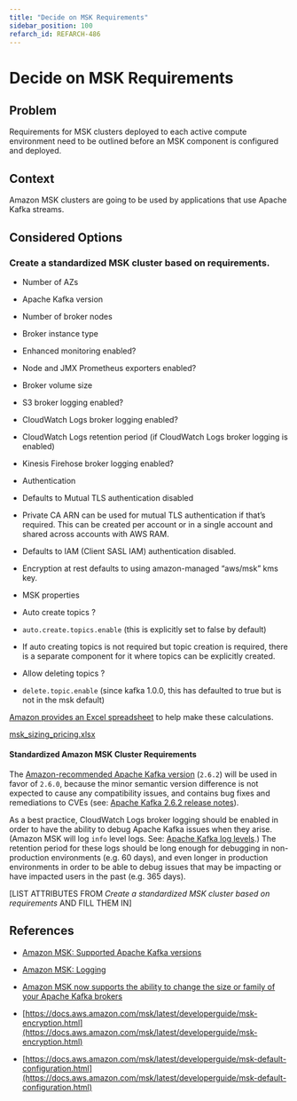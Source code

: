 ```yaml
---
title: "Decide on MSK Requirements"
sidebar_position: 100
refarch_id: REFARCH-486
---
```


# Decide on MSK Requirements

## Problem
Requirements for MSK clusters deployed to each active compute environment need to be outlined before an MSK component is configured and deployed.

## Context
Amazon MSK clusters are going to be used by applications that use Apache Kafka streams.

## Considered Options

### Create a standardized MSK cluster based on requirements.

- Number of AZs

- Apache Kafka version

- Number of broker nodes

- Broker instance type

- Enhanced monitoring enabled?

- Node and JMX Prometheus exporters enabled?

- Broker volume size

- S3 broker logging enabled?

- CloudWatch Logs broker logging enabled?

- CloudWatch Logs retention period (if CloudWatch Logs broker logging is enabled)

- Kinesis Firehose broker logging enabled?

- Authentication

- Defaults to Mutual TLS authentication disabled

- Private CA ARN can be used for mutual TLS authentication if that’s required. This can be created per account or in a single account and shared across accounts with AWS RAM.

- Defaults to IAM (Client SASL IAM) authentication disabled.

- Encryption at rest defaults to using amazon-managed “aws/msk” kms key.

- MSK properties

- Auto create topics ?

- `auto.create.topics.enable` (this is explicitly set to false by default)

- If auto creating topics is not required but topic creation is required, there is a separate component for it where topics can be explicitly created.

- Allow deleting topics ?

- `delete.topic.enable` (since kafka 1.0.0, this has defaulted to true but is not in the msk default)

[Amazon provides an Excel spreadsheet](https://amazonmsk.s3.amazonaws.com/MSK_Sizing_Pricing.xlsx) to help make these calculations.

[msk_sizing_pricing.xlsx](/assets/refarch/msk_sizing_pricing.xlsx)

#### Standardized Amazon MSK Cluster Requirements

The [Amazon-recommended Apache Kafka version](https://docs.aws.amazon.com/msk/latest/developerguide/supported-kafka-versions.html#2.6.2) (`2.6.2`) will be used in favor of `2.6.0`, because the minor semantic version difference is not expected to cause any compatibility issues, and contains bug fixes and remediations to CVEs (see: [Apache Kafka 2.6.2 release notes](https://downloads.apache.org/kafka/2.6.2/RELEASE_NOTES.html)).

As a best practice, CloudWatch Logs broker logging should be enabled in order to have the ability to debug Apache Kafka issues when they arise. (Amazon MSK will log `info` level logs. See: [Apache Kafka log levels](https://httpd.apache.org/docs/2.4/mod/core.html#loglevel).) The retention period for these logs should be long enough for debugging in non-production environments (e.g. 60 days), and even longer in production environments in order to be able to debug issues that may be impacting or have impacted users in the past (e.g. 365 days).

[LIST ATTRIBUTES FROM _Create a standardized MSK cluster based on requirements_ AND FILL THEM IN]

## References

- [Amazon MSK: Supported Apache Kafka versions](https://docs.aws.amazon.com/msk/latest/developerguide/supported-kafka-versions.html)

- [Amazon MSK: Logging](https://docs.aws.amazon.com/msk/latest/developerguide/msk-logging.html)

- [Amazon MSK now supports the ability to change the size or family of your Apache Kafka brokers](https://aws.amazon.com/about-aws/whats-new/2021/01/amazon-msk-now-supports-the-ability-to-change-the-size-or-family/)

- [https://docs.aws.amazon.com/msk/latest/developerguide/msk-encryption.html](https://docs.aws.amazon.com/msk/latest/developerguide/msk-encryption.html)

- [https://docs.aws.amazon.com/msk/latest/developerguide/msk-default-configuration.html](https://docs.aws.amazon.com/msk/latest/developerguide/msk-default-configuration.html)


